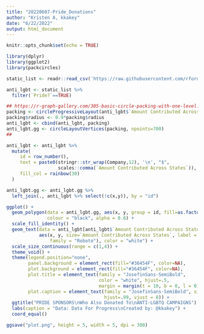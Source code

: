 ```yaml
---
title: "20220607-Pride_Donations"
author: "Kristen A, kkakey"
date: "6/22/2022"
output: html_document
---
```


```r
knitr::opts_chunk$set(echo = TRUE)
```

```r
library(dplyr)
library(ggplot2)
library(packcircles)
```

```r
static_list <- readr::read_csv('https://raw.githubusercontent.com/rfordatascience/tidytuesday/master/data/2022/2022-06-07/static_list.csv')
```

```r
anti_lgbt <- static_list %>%
  filter(`Pride?`==TRUE) 

## https://r-graph-gallery.com/305-basic-circle-packing-with-one-level.html
packing <- circleProgressiveLayout(anti_lgbt$`Amount Contributed Across States`, sizetype='area')
packing$radius <- 0.9*packing$radius 
anti_lgbt <- cbind(anti_lgbt, packing)
anti_lgbt.gg <- circleLayoutVertices(packing, npoints=700)
##

anti_lgbt <- anti_lgbt %>%
  mutate(
     id = row_number(),
     text = paste0(stringr::str_wrap(Company,12), '\n', "$", 
                   scales::comma(`Amount Contributed Across States`)),
     fill_col = rainbow(30)
  )

anti_lgbt.gg <- anti_lgbt.gg %>%
  left_join(., anti_lgbt %>% select(!c(x,y)), by = "id")
```

```r
ggplot() + 
  geom_polygon(data = anti_lgbt.gg, aes(x, y, group = id, fill=as.factor(fill_col)), 
               colour = "black", alpha = 0.6) +
  scale_fill_identity() +
  geom_text(data = anti_lgbt[anti_lgbt$`Amount Contributed Across States`>10000,], 
            aes(x, y, size=`Amount Contributed Across States`, label = text, lineheight = 1,
                family = "Roboto"), color = "white") +
  scale_size_continuous(range = c(1,4)) +
  theme_void() +
  theme(legend.position="none",
        panel.background = element_rect(fill="#36454F", color=NA),
        plot.background = element_rect(fill="#36454F", color=NA),
        plot.title = element_text(family = "JosefinSans-SemiBold", 
                                  color = "white", hjust=.5, 
                                  margin = margin(t = 10, b = 0, l = 0)),
        plot.caption = element_text(family = "JosefinSans-SemiBold", size = 3, color = "white",
                                    hjust=.99, vjust = 8)) +
  ggtitle("PRIDE SPONSORS\nWho Also Donated To\nANTI-LGBTQ CAMPAIGNS") +
  labs(caption = "Data: Data For Progress\nCreated by: @kkakey") +
  coord_equal() 

ggsave("plot.png", height = 5, width = 5, dpi = 300)
```

